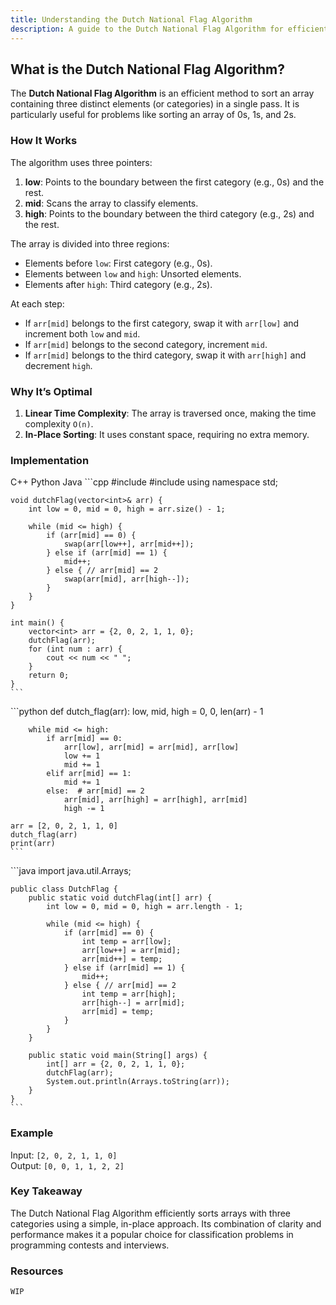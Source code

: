 ```yaml
---
title: Understanding the Dutch National Flag Algorithm
description: A guide to the Dutch National Flag Algorithm for efficiently sorting arrays with three distinct elements.
---
```


## <HoverUnderline>What is the Dutch National Flag Algorithm?</HoverUnderline>

The **Dutch National Flag Algorithm** is an efficient method to sort an array containing three distinct elements (or categories) in a single pass. It is particularly useful for problems like sorting an array of 0s, 1s, and 2s.

### <HoverUnderline>How It Works</HoverUnderline>

The algorithm uses three pointers:
1. **low**: Points to the boundary between the first category (e.g., 0s) and the rest.
2. **mid**: Scans the array to classify elements.
3. **high**: Points to the boundary between the third category (e.g., 2s) and the rest.

The array is divided into three regions:
- Elements before `low`: First category (e.g., 0s).
- Elements between `low` and `high`: Unsorted elements.
- Elements after `high`: Third category (e.g., 2s).

At each step:
- If `arr[mid]` belongs to the first category, swap it with `arr[low]` and increment both `low` and `mid`.
- If `arr[mid]` belongs to the second category, increment `mid`.
- If `arr[mid]` belongs to the third category, swap it with `arr[high]` and decrement `high`.

### <HoverUnderline>Why It’s Optimal</HoverUnderline>

1. **Linear Time Complexity**: The array is traversed once, making the time complexity `O(n)`.
2. **In-Place Sorting**: It uses constant space, requiring no extra memory.

### <HoverUnderline>Implementation</HoverUnderline>

<Tabs defaultValue="python" className="pt-5 pb-1">
  <TabsList>
    <TabsTrigger value="cpp">C++</TabsTrigger>
    <TabsTrigger value="python">Python</TabsTrigger>
    <TabsTrigger value="java">Java</TabsTrigger>
  </TabsList>

  <TabsContent value="cpp">
    ```cpp
    #include <iostream>
    #include <vector>
    using namespace std;

    void dutchFlag(vector<int>& arr) {
        int low = 0, mid = 0, high = arr.size() - 1;

        while (mid <= high) {
            if (arr[mid] == 0) {
                swap(arr[low++], arr[mid++]);
            } else if (arr[mid] == 1) {
                mid++;
            } else { // arr[mid] == 2
                swap(arr[mid], arr[high--]);
            }
        }
    }

    int main() {
        vector<int> arr = {2, 0, 2, 1, 1, 0};
        dutchFlag(arr);
        for (int num : arr) {
            cout << num << " ";
        }
        return 0;
    }
    ```
  </TabsContent>

  <TabsContent value="python">
    ```python
    def dutch_flag(arr):
        low, mid, high = 0, 0, len(arr) - 1

        while mid <= high:
            if arr[mid] == 0:
                arr[low], arr[mid] = arr[mid], arr[low]
                low += 1
                mid += 1
            elif arr[mid] == 1:
                mid += 1
            else:  # arr[mid] == 2
                arr[mid], arr[high] = arr[high], arr[mid]
                high -= 1

    arr = [2, 0, 2, 1, 1, 0]
    dutch_flag(arr)
    print(arr)
    ```
  </TabsContent>

  <TabsContent value="java">
    ```java
    import java.util.Arrays;

    public class DutchFlag {
        public static void dutchFlag(int[] arr) {
            int low = 0, mid = 0, high = arr.length - 1;

            while (mid <= high) {
                if (arr[mid] == 0) {
                    int temp = arr[low];
                    arr[low++] = arr[mid];
                    arr[mid++] = temp;
                } else if (arr[mid] == 1) {
                    mid++;
                } else { // arr[mid] == 2
                    int temp = arr[high];
                    arr[high--] = arr[mid];
                    arr[mid] = temp;
                }
            }
        }

        public static void main(String[] args) {
            int[] arr = {2, 0, 2, 1, 1, 0};
            dutchFlag(arr);
            System.out.println(Arrays.toString(arr));
        }
    }
    ```
  </TabsContent>
</Tabs>

### <HoverUnderline>Example</HoverUnderline>

Input: `[2, 0, 2, 1, 1, 0]`  
Output: `[0, 0, 1, 1, 2, 2]`

### <HoverUnderline>Key Takeaway</HoverUnderline>

The Dutch National Flag Algorithm efficiently sorts arrays with three categories using a simple, in-place approach. Its combination of clarity and performance makes it a popular choice for classification problems in programming contests and interviews.

### <HoverUnderline>Resources</HoverUnderline>

`WIP`